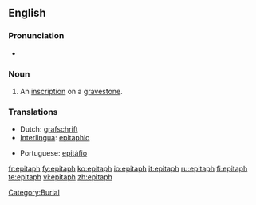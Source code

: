 ==English==

===Pronunciation===
*{{audio|en-us-epitaph.ogg|Audio (US)}}

===Noun===
{{en-noun}}

# An [[inscription]] on a [[gravestone]].

===Translations===
{{rfc-level|Translations at L3+ (AutoFormat would have corrected level of Translations)}}
{{top}}
*Dutch: [[grafschrift]]
*[[Interlingua]]: [[epitaphio]]
{{mid}}
*Portuguese: [[epitáfio]] {{m}}
{{bottom}}

[[Category:Burial]]

[[fr:epitaph]]
[[fy:epitaph]]
[[ko:epitaph]]
[[io:epitaph]]
[[it:epitaph]]
[[ru:epitaph]]
[[fi:epitaph]]
[[te:epitaph]]
[[vi:epitaph]]
[[zh:epitaph]]